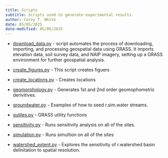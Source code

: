 ```yaml
---
title: Scripts
subtitle: Scripts used to generate experimental results.
author: Corey T. White
date: 05/05/2025
date-modified: 05/05/2025
---
```


* [download_data.py](download_data.py) - script automates the process of downloading, importing, and processing geospatial data using GRASS. It imports elevation data, soil survey data, and NAIP imagery, setting up a GRASS environment for further geospatial analysis.
* [create_figures.py](create_figures.py) - This script creates figuers
* [create_locations.py](create_locations.py) - Creates locations

* [geomorphology.py](geomorphology.py) - Generates 1st and 2nd order geomophometric derivitives.
* [groundwater.py](groundwater.py) - Examples of how to seed r.sim.water streams.
* [gutiles.py](gutiles.py) - GRASS utility functions
* [sensitivity.py](sensitivity.py) - Runs sensitivity analysis on all of the sites.
* [simulation.py](simulation.py) - Runs simultion on all of the sites
* [watershed_extent.py](watershed_extent.py) - Explores the sensitivity of r.watershed basin delinitation to spatial resolution.
